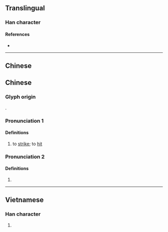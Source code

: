 {{character info/new}}
==Translingual==

===Han character===
{{Han char|rn=64|rad=手|as=11|sn=14|four=|canj=QSEG|ids=⿰扌堅}}

====References====
* {{Han ref|kx=0452.110|dkj=12650|dj=0802.150|hdz=31943.050|uh=647C|ud=25724}}

----

==Chinese==

==Chinese==
{{zh-forms|s=摼}}

===Glyph origin===
{{Han etym}}
{{Han compound|扌|堅|ls=hand|c1=s|c2=p}}.

===Pronunciation 1===
{{zh-pron
|m=kēng
|c=hang1
|mc=y
|oc=y
}}

====Definitions====
# {{lb|zh|Cantonese}} to [[strike]]; to [[hit]]

===Pronunciation 2===
{{zh-pron
|m=qiān
}}

====Definitions====
# {{zh-alt-form|牽|''to drag; to pull''}}

----

==Vietnamese==

===Han character===
{{vi-hantu|rs=手11|ken}}

# {{defn|lang=vi|sort=手11}}